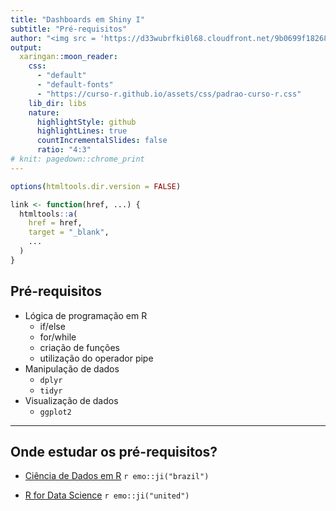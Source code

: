 ```yaml
---
title: "Dashboards em Shiny I"
subtitle: "Pré-requisitos"
author: "<img src = 'https://d33wubrfki0l68.cloudfront.net/9b0699f18268059bdd2e5c21538a29eade7cbd2b/67e5c/img/logo/cursor1-5.png' width = '30%'>"
output:
  xaringan::moon_reader:
    css: 
      - "default"
      - "default-fonts"
      - "https://curso-r.github.io/assets/css/padrao-curso-r.css"
    lib_dir: libs
    nature:
      highlightStyle: github
      highlightLines: true
      countIncrementalSlides: false
      ratio: "4:3"
# knit: pagedown::chrome_print
---
```

```r
options(htmltools.dir.version = FALSE)

link <- function(href, ...) {
  htmltools::a(
    href = href,
    target = "_blank",
    ...
  )
}
```

## Pré-requisitos

- Lógica de programação em R
  - if/else
  - for/while
  - criação de funções
  - utilização do operador pipe
- Manipulação de dados
  - `dplyr`
  - `tidyr`
- Visualização de dados
  - `ggplot2`
  
---

## Onde estudar os pré-requisitos?

- [Ciência de Dados em R](https://livro.curso-r.com/) `r emo::ji("brazil")`

- [R for Data Science](https://r4ds.hadley.nz/) `r emo::ji("united")`

